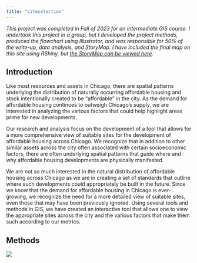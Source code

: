 ```yaml
---
title: "siteselection"
---
```


*This project was completed in Fall of 2023 for an intermediate GIS course. I undertook this project in a group, but I developed the project methods, produced the flowchart using Illustrator, and was responsible for 50% of the write-up, data analysis, and StoryMap. I have included the final map on this site using RShiny, but [the StoryMap can be viewed here](https://storymaps.arcgis.com/stories/932381da2b374fb4afcdc0be675b981d).*

## Introduction

Like most resources and assets in Chicago, there are spatial patterns underlying the distribution of naturally occurring affordable housing and stock intentionally created to be “affordable” in the city. As the demand for affordable housing continues to outweigh Chicago’s supply, we are interested in analyzing the various factors that could help highlight areas prime for new developments.

Our research and analysis focus on the development of a tool that allows for a more comprehensive view of suitable sites for the development of affordable housing across Chicago. We recognize that in addition to other similar assets across the city often associated with certain socioeconomic factors, there are often underlying spatial patterns that guide where and why affordable housing developments are physically manifested.

We are not so much interested in the natural distribution of affordable housing across Chicago as we are in creating a set of standards that outline where such developments could appropriately be built in the future. Since we know that the demand for affordable housing in Chicago is ever-growing, we recognize the need for a more detailed view of suitable sites, even those that may have been previously ignored. Using several tools and methods in GIS, we have created an interactive tool that allows one to view the appropriate sites across the city and the various factors that make them such according to our metrics.

## Methods

![](images/methods%20flowchart.png)
